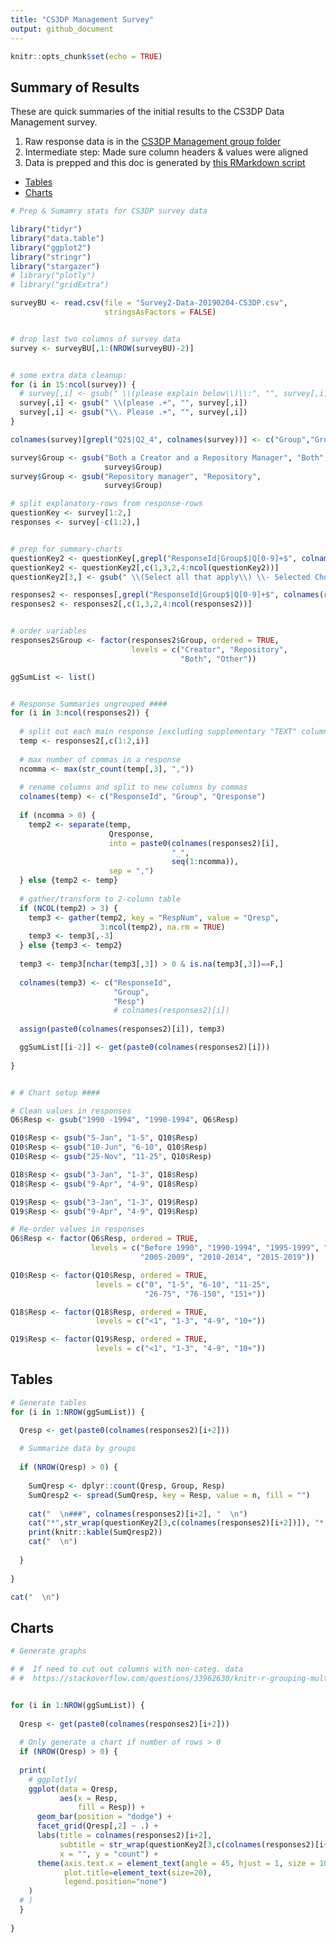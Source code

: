 ---
title: "CS3DP Management Survey"
output: github_document
---

```{r setup, include=FALSE}
knitr::opts_chunk$set(echo = TRUE)
```

## Summary of Results

These are quick summaries of the initial results to the CS3DP Data Management survey.

1. Raw response data is in the [CS3DP Management group folder](https://drive.google.com/drive/u/0/folders/1fc-wqiG6J3lPyPC7WoWyV0GP1bJ6A2BQ)
2. Intermediate step: Made sure column headers & values were aligned
3. Data is prepped and this doc is generated by [this RMarkdown script](https://github.com/magpiedin/CS3DP-management-survey/blob/master/CS3DP_mgmt.Rmd)

* [Tables](#Tables)
* [Charts](#Charts)


```{r echo=FALSE, warning=FALSE, message=FALSE}

# Prep & Sumamry stats for CS3DP survey data

library("tidyr")
library("data.table")
library("ggplot2")
library("stringr")
library("stargazer")
# library("plotly")
# library("gridExtra")

surveyBU <- read.csv(file = "Survey2-Data-20190204-CS3DP.csv", 
                     stringsAsFactors = FALSE)


# drop last two columns of survey data
survey <- surveyBU[,1:(NROW(surveyBU)-2)]


# some extra data cleanup:
for (i in 15:ncol(survey)) {
  # survey[,i] <- gsub(" \\(please explain below\\)\\:", "", survey[,i])
  survey[,i] <- gsub(" \\(please .+", "", survey[,i])
  survey[,i] <- gsub("\\. Please .+", "", survey[,i])
}

colnames(survey)[grepl("Q2$|Q2_4", colnames(survey))] <- c("Group","Group_TEXT")

survey$Group <- gsub("Both a Creator and a Repository Manager", "Both",
                     survey$Group)
survey$Group <- gsub("Repository manager", "Repository",
                     survey$Group)

# split explanatory-rows from response-rows
questionKey <- survey[1:2,]
responses <- survey[-c(1:2),]


# prep for summary-charts
questionKey2 <- questionKey[,grepl("ResponseId|Group$|Q[0-9]+$", colnames(questionKey)) > 0]
questionKey2 <- questionKey2[,c(1,3,2,4:ncol(questionKey2))]
questionKey2[3,] <- gsub(" \\(Select all that apply\\) \\- Selected Choice", "", questionKey2[1,])

responses2 <- responses[,grepl("ResponseId|Group$|Q[0-9]+$", colnames(responses)) > 0]
responses2 <- responses2[,c(1,3,2,4:ncol(responses2))]


# order variables
responses2$Group <- factor(responses2$Group, ordered = TRUE,
                           levels = c("Creator", "Repository",
                                      "Both", "Other"))

ggSumList <- list()


# Response Summaries ungrouped ####
for (i in 3:ncol(responses2)) {
  
  # split out each main response [excluding supplementary "TEXT" columns]
  temp <- responses2[,c(1:2,i)]
  
  # max number of commas in a response
  ncomma <- max(str_count(temp[,3], ","))
  
  # rename columns and split to new columns by commas
  colnames(temp) <- c("ResponseId", "Group", "Qresponse")
  
  if (ncomma > 0) {
    temp2 <- separate(temp,
                      Qresponse,
                      into = paste0(colnames(responses2)[i],
                                    "_", 
                                    seq(1:ncomma)),
                      sep = ",")
  } else {temp2 <- temp}
  
  # gather/transform to 2-column table
  if (NCOL(temp2) > 3) {
    temp3 <- gather(temp2, key = "RespNum", value = "Qresp", 
                    3:ncol(temp2), na.rm = TRUE)
    temp3 <- temp3[,-3]
  } else {temp3 <- temp2}
  
  temp3 <- temp3[nchar(temp3[,3]) > 0 & is.na(temp3[,3])==F,]
  
  colnames(temp3) <- c("ResponseId", 
                       "Group",
                       "Resp")
                       # colnames(responses2)[i])
  
  assign(paste0(colnames(responses2)[i]), temp3)

  ggSumList[[i-2]] <- get(paste0(colnames(responses2)[i]))
  
}


# # Chart setup ####

# Clean values in responses
Q6$Resp <- gsub("1990 -1994", "1990-1994", Q6$Resp)

Q10$Resp <- gsub("5-Jan", "1-5", Q10$Resp)
Q10$Resp <- gsub("10-Jun", "6-10", Q10$Resp)
Q10$Resp <- gsub("25-Nov", "11-25", Q10$Resp)

Q18$Resp <- gsub("3-Jan", "1-3", Q18$Resp)
Q18$Resp <- gsub("9-Apr", "4-9", Q18$Resp)

Q19$Resp <- gsub("3-Jan", "1-3", Q19$Resp)
Q19$Resp <- gsub("9-Apr", "4-9", Q19$Resp)

# Re-order values in responses
Q6$Resp <- factor(Q6$Resp, ordered = TRUE,
                  levels = c("Before 1990", "1990-1994", "1995-1999", "2000-2004",
                             "2005-2009", "2010-2014", "2015-2019"))

Q10$Resp <- factor(Q10$Resp, ordered = TRUE,
                   levels = c("0", "1-5", "6-10", "11-25", 
                              "26-75", "76-150", "151+"))

Q18$Resp <- factor(Q18$Resp, ordered = TRUE,
                   levels = c("<1", "1-3", "4-9", "10+"))

Q19$Resp <- factor(Q19$Resp, ordered = TRUE,
                   levels = c("<1", "1-3", "4-9", "10+"))

```

## Tables {#tableanchor}
```{r echo=FALSE, results = 'asis', tidy = TRUE} 

# Generate tables
for (i in 1:NROW(ggSumList)) {

  Qresp <- get(paste0(colnames(responses2)[i+2]))
  
  # Summarize data by groups
  
  if (NROW(Qresp) > 0) {
  
    SumQresp <- dplyr::count(Qresp, Group, Resp)
    SumQresp2 <- spread(SumQresp, key = Resp, value = n, fill = "")
    
    cat("  \n###", colnames(responses2)[i+2], "  \n")
    cat("*",str_wrap(questionKey2[3,c(colnames(responses2)[i+2])]), "*  \n")
    print(knitr::kable(SumQresp2))
    cat("  \n")
    
  }
  
}

cat("  \n")


```

## Charts {#chartsanchor}
```{r echo=FALSE} 
# Generate graphs 

# #  If need to cut out columns with non-categ. data
# #  https://stackoverflow.com/questions/33962630/knitr-r-grouping-multiple-plots-in-to-html


for (i in 1:NROW(ggSumList)) {
  
  Qresp <- get(paste0(colnames(responses2)[i+2]))
  
  # Only generate a chart if number of rows > 0
  if (NROW(Qresp) > 0) {
  
  print(
    # ggplotly(
    ggplot(data = Qresp,
           aes(x = Resp,  
               fill = Resp)) +
      geom_bar(position = "dodge") +
      facet_grid(Qresp[,2] ~ .) +
      labs(title = colnames(responses2)[i+2],
           subtitle = str_wrap(questionKey2[3,c(colnames(responses2)[i+2])]),
           x = "", y = "count") +
      theme(axis.text.x = element_text(angle = 45, hjust = 1, size = 10),
            plot.title=element_text(size=20),
            legend.position="none")
    )
  # )
  }
  
}

```

